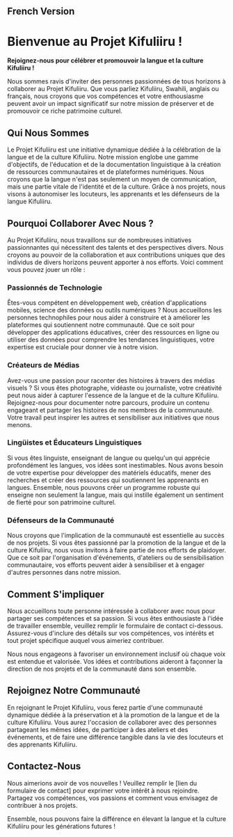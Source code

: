 
## French Version

# Bienvenue au Projet Kifuliiru !

**Rejoignez-nous pour célébrer et promouvoir la langue et la culture Kifuliiru !**

Nous sommes ravis d'inviter des personnes passionnées de tous horizons à collaborer au Projet Kifuliiru. Que vous parliez Kifuliiru, Swahili, anglais ou français, nous croyons que vos compétences et votre enthousiasme peuvent avoir un impact significatif sur notre mission de préserver et de promouvoir ce riche patrimoine culturel.

## Qui Nous Sommes

Le Projet Kifuliiru est une initiative dynamique dédiée à la célébration de la langue et de la culture Kifuliiru. Notre mission englobe une gamme d'objectifs, de l'éducation et de la documentation linguistique à la création de ressources communautaires et de plateformes numériques. Nous croyons que la langue n'est pas seulement un moyen de communication, mais une partie vitale de l'identité et de la culture. Grâce à nos projets, nous visons à autonomiser les locuteurs, les apprenants et les défenseurs de la langue Kifuliiru.

## Pourquoi Collaborer Avec Nous ?

Au Projet Kifuliiru, nous travaillons sur de nombreuses initiatives passionnantes qui nécessitent des talents et des perspectives divers. Nous croyons au pouvoir de la collaboration et aux contributions uniques que des individus de divers horizons peuvent apporter à nos efforts. Voici comment vous pouvez jouer un rôle :

### Passionnés de Technologie

Êtes-vous compétent en développement web, création d'applications mobiles, science des données ou outils numériques ? Nous accueillons les personnes technophiles pour nous aider à construire et à améliorer les plateformes qui soutiennent notre communauté. Que ce soit pour développer des applications éducatives, créer des ressources en ligne ou utiliser des données pour comprendre les tendances linguistiques, votre expertise est cruciale pour donner vie à notre vision.

### Créateurs de Médias

Avez-vous une passion pour raconter des histoires à travers des médias visuels ? Si vous êtes photographe, vidéaste ou journaliste, votre créativité peut nous aider à capturer l'essence de la langue et de la culture Kifuliiru. Rejoignez-nous pour documenter notre parcours, produire un contenu engageant et partager les histoires de nos membres de la communauté. Votre travail peut inspirer les autres et sensibiliser aux initiatives que nous menons.

### Lingüistes et Éducateurs Linguistiques

Si vous êtes linguiste, enseignant de langue ou quelqu'un qui apprécie profondément les langues, vos idées sont inestimables. Nous avons besoin de votre expertise pour développer des matériels éducatifs, mener des recherches et créer des ressources qui soutiennent les apprenants en langues. Ensemble, nous pouvons créer un programme robuste qui enseigne non seulement la langue, mais qui instille également un sentiment de fierté pour son patrimoine culturel.

### Défenseurs de la Communauté

Nous croyons que l'implication de la communauté est essentielle au succès de nos projets. Si vous êtes passionné par la promotion de la langue et de la culture Kifuliiru, nous vous invitons à faire partie de nos efforts de plaidoyer. Que ce soit par l'organisation d'événements, d'ateliers ou de sensibilisation communautaire, vos efforts peuvent aider à sensibiliser et à engager d'autres personnes dans notre mission.

## Comment S'impliquer

Nous accueillons toute personne intéressée à collaborer avec nous pour partager ses compétences et sa passion. Si vous êtes enthousiaste à l'idée de travailler ensemble, veuillez remplir le formulaire de contact ci-dessous. Assurez-vous d'inclure des détails sur vos compétences, vos intérêts et tout projet spécifique auquel vous aimeriez contribuer.

Nous nous engageons à favoriser un environnement inclusif où chaque voix est entendue et valorisée. Vos idées et contributions aideront à façonner la direction de nos projets et de la communauté dans son ensemble.

## Rejoignez Notre Communauté

En rejoignant le Projet Kifuliiru, vous ferez partie d'une communauté dynamique dédiée à la préservation et à la promotion de la langue et de la culture Kifuliiru. Vous aurez l'occasion de collaborer avec des personnes partageant les mêmes idées, de participer à des ateliers et des événements, et de faire une différence tangible dans la vie des locuteurs et des apprenants Kifuliiru.

## Contactez-Nous

Nous aimerions avoir de vos nouvelles ! Veuillez remplir le [lien du formulaire de contact] pour exprimer votre intérêt à nous rejoindre. Partagez vos compétences, vos passions et comment vous envisagez de contribuer à nos projets.

Ensemble, nous pouvons faire la différence en élevant la langue et la culture Kifuliiru pour les générations futures !

